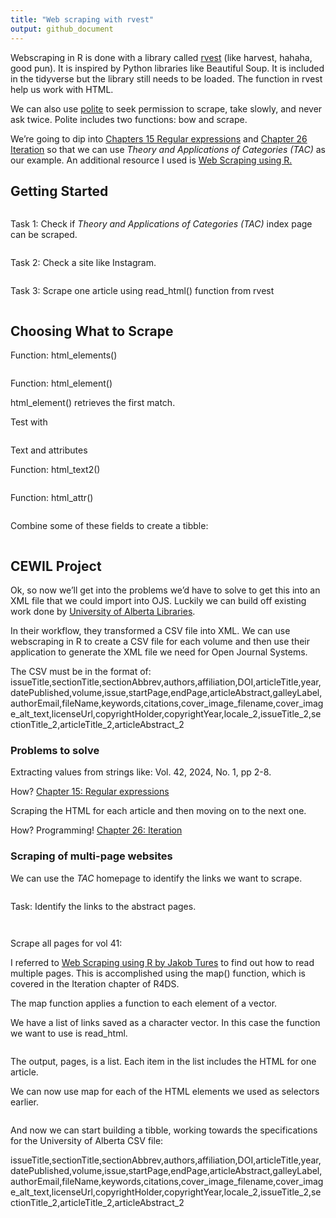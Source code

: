 ```yaml
---
title: "Web scraping with rvest"
output: github_document
---
```


Webscraping in R is done with a library called [rvest](https://rvest.tidyverse.org/) (like harvest, hahaha, good pun). It is inspired by Python libraries like Beautiful Soup. It is included in the tidyverse but the library still needs to be loaded. The function in rvest help us work with HTML.

We can also use [polite](https://dmi3kno.github.io/polite/) to seek permission to scrape, take slowly, and never ask twice. Polite includes two functions: bow and scrape.

We're going to dip into [Chapters 15 Regular expressions](https://r4ds.hadley.nz/regexps) and [Chapter 26 Iteration](https://r4ds.hadley.nz/iteration) so that we can use *Theory and Applications of Categories (TAC)* as our example. An additional resource I used is [Web Scraping using R.](https://jakobtures.github.io/web-scraping/index.html)

## Getting Started

```r

```

Task 1: Check if *Theory and Applications of Categories (TAC)* index page can be scraped.

```r

```

Task 2: Check a site like Instagram.

```r

```

Task 3: Scrape one article using read_html() function from rvest

```r

```

## Choosing What to Scrape

Function: html_elements()

```r

```

Function: html_element()

html_element() retrieves the first match.

Test with <p>

```r

```

Text and attributes

Function: html_text2()

```r


```

Function: html_attr()

```r

```

Combine some of these fields to create a tibble:

```r

```

## CEWIL Project

Ok, so now we'll get into the problems we'd have to solve to get this into an XML file that we could import into OJS. Luckily we can build off existing work done by [University of Alberta Libraries](https://github.com/ualbertalib/ojsxml).

In their workflow, they transformed a CSV file into XML. We can use webscraping in R to create a CSV file for each volume and then use their application to generate the XML file we need for Open Journal Systems.

The CSV must be in the format of: issueTitle,sectionTitle,sectionAbbrev,authors,affiliation,DOI,articleTitle,year,datePublished,volume,issue,startPage,endPage,articleAbstract,galleyLabel,authorEmail,fileName,keywords,citations,cover_image_filename,cover_image_alt_text,licenseUrl,copyrightHolder,copyrightYear,locale_2,issueTitle_2,sectionTitle_2,articleTitle_2,articleAbstract_2 

### Problems to solve

Extracting values from strings like: Vol. 42, 2024, No. 1, pp 2-8.

How? [Chapter 15: Regular expressions](https://r4ds.hadley.nz/regexps)

Scraping the HTML for each article and then moving on to the next one.

How? Programming! [Chapter 26: Iteration](https://r4ds.hadley.nz/iteration)

### Scraping of multi-page websites

We can use the *TAC* homepage to identify the links we want to scrape.

```r

```

Task: Identify the links to the abstract pages.

```r

```

```r

```

Scrape all pages for vol 41:

I referred to [Web Scraping using R by Jakob Tures](https://jakobtures.github.io/web-scraping/rvest3.html) to find out how to read multiple pages. This is accomplished using the map() function, which is covered in the Iteration chapter of R4DS.

The map function applies a function to each element of a vector.

We have a list of links saved as a character vector. In this case the function we want to use is read_html.

```r

```

The output, pages, is a list. Each item in the list includes the HTML for one article.

We can now use map for each of the HTML elements we used as selectors earlier.

```r

```

And now we can start building a tibble, working towards the specifications for the University of Alberta CSV file:

issueTitle,sectionTitle,sectionAbbrev,authors,affiliation,DOI,articleTitle,year,datePublished,volume,issue,startPage,endPage,articleAbstract,galleyLabel,authorEmail,fileName,keywords,citations,cover_image_filename,cover_image_alt_text,licenseUrl,copyrightHolder,copyrightYear,locale_2,issueTitle_2,sectionTitle_2,articleTitle_2,articleAbstract_2 

```r

```
